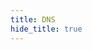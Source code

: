```yaml
---
title: DNS
hide_title: true
---
```



<FeatureIcon src={dns} title="dns" />
<LinkList
  data={[
    {
      title: "清除 DNS 缓存",
      link: "/docs/computer-network/dns/flush-cache",
      src: dns,
    },
  ]}
/>
